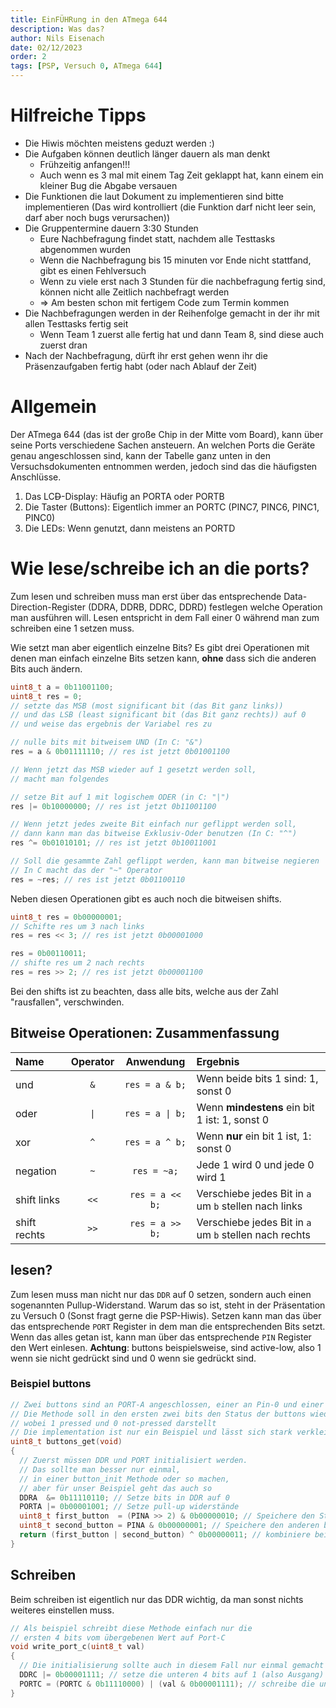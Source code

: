 ```yaml
---
title: EinFÜHRung in den ATmega 644
description: Was das?
author: Nils Eisenach
date: 02/12/2023
order: 2
tags: [PSP, Versuch 0, ATmega 644]
---
```


# Hilfreiche Tipps

- Die Hiwis möchten meistens geduzt werden :)
- Die Aufgaben können deutlich länger dauern als man denkt
  - Frühzeitig anfangen!!!
  - Auch wenn es 3 mal mit einem Tag Zeit geklappt hat, kann einem ein kleiner Bug die Abgabe versauen
- Die Funktionen die laut Dokument zu implementieren sind bitte implementieren (Das wird kontrolliert (die Funktion darf nicht leer sein, darf aber noch bugs verursachen))
- Die Gruppentermine dauern 3:30 Stunden
  - Eure Nachbefragung findet statt, nachdem alle Testtasks abgenommen wurden
  - Wenn die Nachbefragung bis $15$ minuten vor Ende nicht stattfand, gibt es einen Fehlversuch
  - Wenn zu viele erst nach 3 Stunden für die nachbefragung fertig sind, können nicht alle Zeitlich nachbefragt werden
  - $\Rightarrow$ Am besten schon mit fertigem Code zum Termin kommen
- Die Nachbefragungen werden in der Reihenfolge gemacht in der ihr mit allen Testtasks fertig seit
  - Wenn Team 1 zuerst alle fertig hat und dann Team 8, sind diese auch zuerst dran
- Nach der Nachbefragung, dürft ihr erst gehen wenn ihr die Präsenzaufgaben fertig habt (oder nach Ablauf der Zeit)

# Allgemein

Der ATmega 644 (das ist der große Chip in der Mitte vom Board), kann über seine Ports verschiedene Sachen ansteuern.
An welchen Ports die Geräte genau angeschlossen sind, kann der Tabelle ganz unten in den Versuchsdokumenten entnommen werden, jedoch sind das die häufigsten Anschlüsse.

1. Das LC~~D~~-Display: Häufig an PORTA oder PORTB
2. Die Taster (Buttons): Eigentlich immer an PORTC (PINC7, PINC6, PINC1, PINC0)
3. Die LEDs: Wenn genutzt, dann meistens an PORTD

# Wie lese/schreibe ich an die ports?

Zum lesen und schreiben muss man erst über das entsprechende Data-Direction-Register (DDRA, DDRB, DDRC, DDRD) festlegen welche Operation man ausführen will. Lesen entspricht in dem Fall einer $0$ während man zum schreiben eine $1$ setzen muss.

Wie setzt man aber eigentlich einzelne Bits?
Es gibt drei Operationen mit denen man einfach einzelne Bits setzen kann, **ohne** dass sich die anderen Bits auch ändern.

```c
uint8_t a = 0b11001100;
uint8_t res = 0;
// setzte das MSB (most significant bit (das Bit ganz links))
// und das LSB (least significant bit (das Bit ganz rechts)) auf 0
// und weise das ergebnis der Variabel res zu

// nulle bits mit bitweisem UND (In C: "&")
res = a & 0b01111110; // res ist jetzt 0b01001100

// Wenn jetzt das MSB wieder auf 1 gesetzt werden soll,
// macht man folgendes

// setze Bit auf 1 mit logischem ODER (in C: "|")
res |= 0b10000000; // res ist jetzt 0b11001100

// Wenn jetzt jedes zweite Bit einfach nur geflippt werden soll,
// dann kann man das bitweise Exklusiv-Oder benutzen (In C: "^")
res ^= 0b01010101; // res ist jetzt 0b10011001

// Soll die gesammte Zahl geflippt werden, kann man bitweise negieren
// In C macht das der "~" Operator
res = ~res; // res ist jetzt 0b01100110
```

Neben diesen Operationen gibt es auch noch die bitweisen shifts.

```c
uint8_t res = 0b00000001;
// Schifte res um 3 nach links
res = res << 3; // res ist jetzt 0b00001000

res = 0b00110011;
// shifte res um 2 nach rechts
res = res >> 2; // res ist jetzt 0b00001100
```

Bei den shifts ist zu beachten, dass alle bits, welche aus der Zahl "rausfallen", verschwinden.

## Bitweise Operationen: Zusammenfassung

| Name         | Operator |    Anwendung    | Ergebnis                                               |
| :----------- | :------: | :-------------: | :----------------------------------------------------- |
| und          |   `&`    | `res = a & b;`  | Wenn beide bits $1$ sind: $1$, sonst $0$               |
| oder         |   `\|`   | `res = a \| b;` | Wenn **mindestens** ein bit $1$ ist: $1$, sonst $0$    |
| xor          |   `^`    | `res = a ^ b;`  | Wenn **nur** ein bit $1$ ist, $1$: sonst $0$           |
| negation     |   `~`    |   `res = ~a;`   | Jede $1$ wird $0$ und jede $0$ wird $1$                |
| shift links  |   `<<`   | `res = a << b;` | Verschiebe jedes Bit in `a` um `b` stellen nach links  |
| shift rechts |   `>>`   | `res = a >> b;` | Verschiebe jedes Bit in `a` um `b` stellen nach rechts |

## lesen?

Zum lesen muss man nicht nur das `DDR` auf $0$ setzen, sondern auch einen sogenannten Pullup-Widerstand.
Warum das so ist, steht in der Präsentation zu Versuch $0$ (Sonst fragt gerne die PSP-Hiwis).
Setzen kann man das über das entsprechende `PORT` Register in dem man die entsprechenden Bits setzt.
Wenn das alles getan ist, kann man über das entsprechende `PIN` Register den Wert einlesen.
**Achtung**: buttons beispielsweise, sind active-low, also $1$ wenn sie nicht gedrückt sind und $0$ wenn sie gedrückt sind.

### Beispiel buttons

```c
// Zwei buttons sind an PORT-A angeschlossen, einer an Pin-0 und einer an Pin-4
// Die Methode soll in den ersten zwei bits den Status der buttons wiedergeben,
// wobei 1 pressed und 0 not-pressed darstellt
// Die implementation ist nur ein Beispiel und lässt sich stark verkleinern bzw. vereinfachen
uint8_t buttons_get(void)
{
  // Zuerst müssen DDR und PORT initialisiert werden.
  // Das sollte man besser nur einmal,
  // in einer button_init Methode oder so machen,
  // aber für unser Beispiel geht das auch so
  DDRA  &= 0b11110110; // Setze bits in DDR auf 0
  PORTA |= 0b00001001; // Setze pull-up widerstände
  uint8_t first_button  = (PINA >> 2) & 0b00000010; // Speichere den Status des ersten button in first_button
  uint8_t second_button = PINA & 0b00000001; // Speichere den anderen button
  return (first_button | second_button) ^ 0b00000011; // kombiniere beide Werte und flippe die wichtigen bits
}
```

## Schreiben

Beim schreiben ist eigentlich nur das DDR wichtig, da man sonst nichts weiteres einstellen muss.

```c
// Als beispiel schreibt diese Methode einfach nur die
// ersten 4 bits vom übergebenen Wert auf Port-C
void write_port_c(uint8_t val)
{
  // Die initialisierung sollte auch in diesem Fall nur einmal gemacht werden
  DDRC |= 0b00001111; // setze die unteren 4 bits auf 1 (also Ausgang)
  PORTC = (PORTC & 0b11110000) | (val & 0b00001111); // schreibe die unteren 4 bits ohne die oberen zu ändern
}
```

